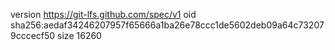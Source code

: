 version https://git-lfs.github.com/spec/v1
oid sha256:aedaf34246207957f65666a1ba26e78ccc1de5602deb09a64c732079cccecf50
size 16260
